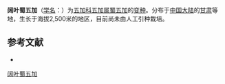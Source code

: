{{Infraspeciesbox
| name = 阔叶蜀五加
| status = 
| status_system = 
| image = 
| species link = 蜀五加
| genus = Eleutherococcus
| species = setchuenensis
| varietas = latifoliatus
| authority = 
}}

'''阔叶蜀五加'''（[[学名|学名]]：{{lang|la|''Eleutherococcus setchuenensis'' var. ''latifoliatus''}}）为[[五加科|五加科]][[五加属|五加属]][[蜀五加|蜀五加]]的[[变种|变种]]。分布于[[中国大陆|中国大陆]]的[[甘肃|甘肃]]等地，生长于海拔2,500米的地区，目前尚未由人工引种栽培。

== 参考文献 ==
<div class="references-small">
* {{cite web| url =http://www.bioinfo.cn/db05/KmzwSpecies.php?action=view&id=29667| title =阔叶蜀五加（变种）| work =《中国高等植物数据库全库》| publisher =中国科学院微生物研究所| author =昆明植物研究所| accessdate =2009-02-26| deadurl =yes| archiveurl =https://web.archive.org/web/20160305062541/http://www.bioinfo.cn/db05/KmzwSpecies.php?action=view&id=29667| archivedate =2016-03-05}}
</div>
{{Taxonbar|from=Q18231961}}

[[Category:五加属|阔叶蜀五加]]


{{Apiales-stub}}